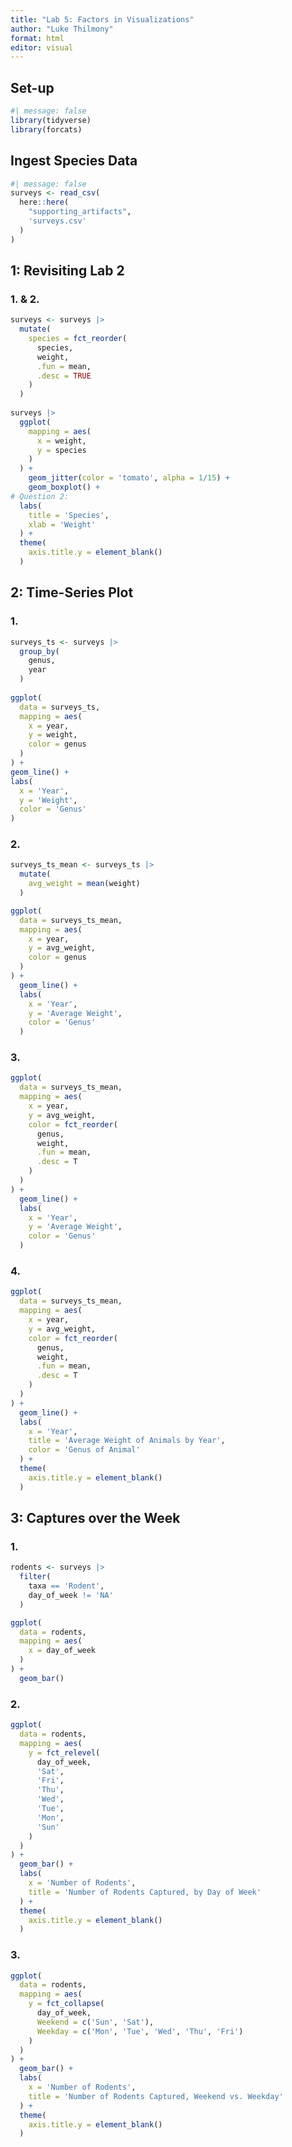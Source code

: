 ```yaml
---
title: "Lab 5: Factors in Visualizations"
author: "Luke Thilmony"
format: html
editor: visual
---
```


## Set-up

```r
#| message: false
library(tidyverse)
library(forcats)
```

## Ingest Species Data

```r
#| message: false
surveys <- read_csv(
  here::here(
    "supporting_artifacts",
    'surveys.csv'
  )
)
```

## 1: Revisiting Lab 2

### 1. & 2.

```r
surveys <- surveys |> 
  mutate(
    species = fct_reorder(
      species,
      weight,
      .fun = mean,
      .desc = TRUE
    )
  )
    
surveys |> 
  ggplot(
    mapping = aes(
      x = weight,
      y = species
    )
  ) +
    geom_jitter(color = 'tomato', alpha = 1/15) +
    geom_boxplot() +
# Question 2:
  labs(
    title = 'Species',
    xlab = 'Weight'
  ) +
  theme(
    axis.title.y = element_blank()
  )
```

## 2: Time-Series Plot

### 1.

```r
surveys_ts <- surveys |> 
  group_by(
    genus,
    year
  )
  
ggplot(
  data = surveys_ts,
  mapping = aes(
    x = year,
    y = weight,
    color = genus
  )
) +
geom_line() +
labs(
  x = 'Year',
  y = 'Weight',
  color = 'Genus'
)
```

### 2.

```r
surveys_ts_mean <- surveys_ts |> 
  mutate(
    avg_weight = mean(weight)
  )

ggplot(
  data = surveys_ts_mean,
  mapping = aes(
    x = year,
    y = avg_weight,
    color = genus
  )
) +
  geom_line() +
  labs(
    x = 'Year',
    y = 'Average Weight',
    color = 'Genus'
  )
```

### 3.

```r
ggplot(
  data = surveys_ts_mean,
  mapping = aes(
    x = year,
    y = avg_weight,
    color = fct_reorder(
      genus,
      weight,
      .fun = mean,
      .desc = T
    )
  )
) +
  geom_line() +
  labs(
    x = 'Year',
    y = 'Average Weight',
    color = 'Genus'
  )
```

### 4.

```r
ggplot(
  data = surveys_ts_mean,
  mapping = aes(
    x = year,
    y = avg_weight,
    color = fct_reorder(
      genus,
      weight,
      .fun = mean,
      .desc = T
    )
  )
) +
  geom_line() +
  labs(
    x = 'Year',
    title = 'Average Weight of Animals by Year',
    color = 'Genus of Animal'
  ) +
  theme(
    axis.title.y = element_blank()
  )
```

## 3: Captures over the Week

### 1.

```r
rodents <- surveys |> 
  filter(
    taxa == 'Rodent',
    day_of_week != 'NA'
  )

ggplot(
  data = rodents,
  mapping = aes(
    x = day_of_week
  )
) +
  geom_bar()
```

### 2.

```r
ggplot(
  data = rodents,
  mapping = aes(
    y = fct_relevel(
      day_of_week,
      'Sat',
      'Fri',
      'Thu',
      'Wed',
      'Tue',
      'Mon',
      'Sun'
    )
  )
) +
  geom_bar() +
  labs(
    x = 'Number of Rodents',
    title = 'Number of Rodents Captured, by Day of Week'
  ) +
  theme(
    axis.title.y = element_blank()
  )
```

### 3.

```r
ggplot(
  data = rodents,
  mapping = aes(
    y = fct_collapse(
      day_of_week,
      Weekend = c('Sun', 'Sat'),
      Weekday = c('Mon', 'Tue', 'Wed', 'Thu', 'Fri')
    )
  )
) +
  geom_bar() +
  labs(
    x = 'Number of Rodents',
    title = 'Number of Rodents Captured, Weekend vs. Weekday'
  ) +
  theme(
    axis.title.y = element_blank()
  )
```
